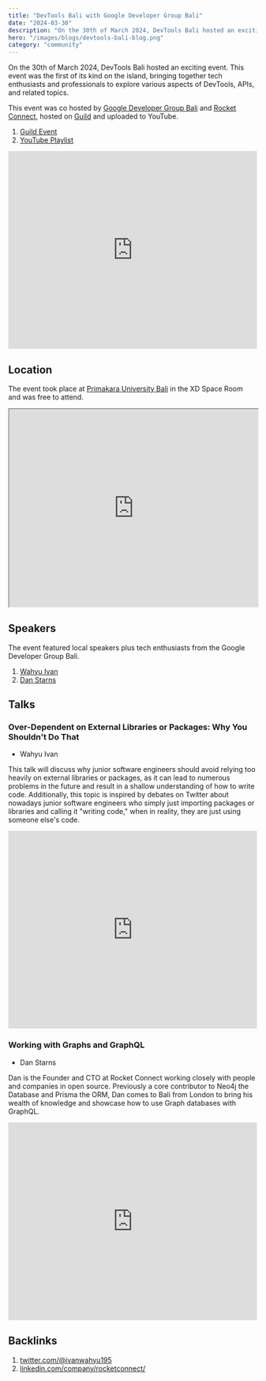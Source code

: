 ```yaml
---
title: "DevTools Bali with Google Developer Group Bali"
date: "2024-03-30"
description: "On the 30th of March 2024, DevTools Bali hosted an exciting event. This event was the first of its kind on the island, bringing together tech enthusiasts and professionals to explore various aspects of DevTools, APIs, and related topics."
hero: "/images/blogs/devtools-bali-blog.png"
category: "community"
---
```


On the 30th of March 2024, DevTools Bali hosted an exciting event. This event was the first of its kind on the island, bringing together tech enthusiasts and professionals to explore various aspects of DevTools, APIs, and related topics.

This event was co hosted by [Google Developer Group Bali](https://gdg.community.dev/gdg-bali/) and [Rocket Connect](https://www.rconnect.tech), hosted on [Guild](https://guild.host/) and uploaded to YouTube.

1. [Guild Event](https://guild.host/events/devtools-bali-1-ech9lx)
2. [YouTube Playlist](https://www.youtube.com/watch?v=EmccUzvB-t8&list=PLEc2HP9XFBY0RDeNpgcqvL5wDzGZnRlNM&pp=iAQB)


<iframe width="100%" height="400" src="https://www.youtube.com/embed/EmccUzvB-t8" title="DevTools Bali 001 with Google Developer Group Bali" frameborder="0" allow="accelerometer; autoplay; clipboard-write; encrypted-media; gyroscope; picture-in-picture; web-share" referrerpolicy="strict-origin-when-cross-origin" allowfullscreen></iframe>

## Location

The event took place at [Primakara University Bali](https://maps.app.goo.gl/evUTmRGeRFMes2uw9) in the XD Space Room and was free to attend.

<iframe
  width="100%"
  height="400"
  src="https://www.google.com/maps/embed?pb=!1m18!1m12!1m3!1d3944.0202398727865!2d115.23518267501494!3d-8.689624591358788!2m3!1f0!2f0!3f0!3m2!1i1024!2i768!4f13.1!3m3!1m2!1s0x2dd241aab844be9f%3A0x7bfef0260053104e!2sPrimakara%20University!5e0!3m2!1sen!2suk!4v1717634505765!5m2!1sen!2suk"
  allowFullScreen=""
  loading="lazy"
  referrerPolicy="no-referrer-when-downgrade"
></iframe>

## Speakers

The event featured local speakers plus tech enthusiasts from the Google Developer Group Bali.

1. [Wahyu Ivan](https://twitter.com/ivanwahyu195)
2. [Dan Starns](https://twitter.com/@dan_starns)

## Talks

### Over-Dependent on External Libraries or Packages: Why You Shouldn't Do That

- Wahyu Ivan

This talk will discuss why junior software engineers should avoid relying too heavily on external libraries or packages, as it can lead to numerous problems in the future and result in a shallow understanding of how to write code. Additionally, this topic is inspired by debates on Twitter about nowadays junior software engineers who simply just importing packages or libraries and calling it "writing code," when in reality, they are just using someone else's code.

<iframe
  width="100%"
  height="400"
  src="https://www.youtube.com/embed/JPJin4wuQQc?list=PLEc2HP9XFBY0RDeNpgcqvL5wDzGZnRlNM"
  title="Wahyu Ivan: Over-Dependent on External Libraries or Packages: Why You Shouldn&#39;t Do That"
  frameBorder="0"
  allow="accelerometer; autoplay; clipboard-write; encrypted-media; gyroscope; picture-in-picture; web-share"
  referrerPolicy="strict-origin-when-cross-origin"
  allowFullScreen
></iframe>

### Working with Graphs and GraphQL

- Dan Starns

Dan is the Founder and CTO at Rocket Connect working closely with people and companies in open source. Previously a core contributor to Neo4j the Database and Prisma the ORM, Dan comes to Bali from London to bring his wealth of knowledge and showcase how to use Graph databases with GraphQL.

<iframe
  width="100%"
  height="400"
  src="https://www.youtube.com/embed/aXq9OdW5kh0?list=PLEc2HP9XFBY0RDeNpgcqvL5wDzGZnRlNM"
  title="Dan Starns: Working with Graphs and GraphQL"
  frameBorder="0"
  allow="accelerometer; autoplay; clipboard-write; encrypted-media; gyroscope; picture-in-picture; web-share"
  referrerPolicy="strict-origin-when-cross-origin"
  allowFullScreen
></iframe>

## Backlinks

1. [twitter.com/@ivanwahyu195](https://x.com/ivanwahyu195/status/1774002888089719170)
2. [linkedin.com/company/rocketconnect/](https://www.linkedin.com/feed/update/urn:li:activity:7183694240504295425)
